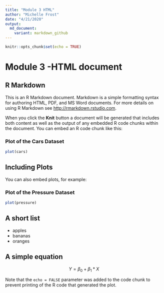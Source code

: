 ```yaml
---
title: "Module 3 HTML"
author: "Michelle Frost"
date: "4/21/2020"
output: 
  md_document:
    variant: markdown_github
---
```


```r
knitr::opts_chunk$set(echo = TRUE)
```

# Module 3 -HTML document

## R Markdown {#nextsteps .emphasized}

This is an R Markdown document. Markdown is a simple formatting syntax for authoring HTML, PDF, and MS Word documents. For more details on using R Markdown see <http://rmarkdown.rstudio.com>.

When you click the **Knit** button a document will be generated that includes both content as well as the output of any embedded R code chunks within the document. You can embed an R code chunk like this:

### Plot of the Cars Dataset

```r
plot(cars)
```

## Including Plots

You can also embed plots, for example:

### Plot of the Pressure Dataset

```r
plot(pressure)
```

## A short list

* apples
* bananas
* oranges

## A simple equation

$$ Y = \beta_0 + \beta_1*X $$




Note that the `echo = FALSE` parameter was added to the code chunk to prevent printing of the R code that generated the plot.
